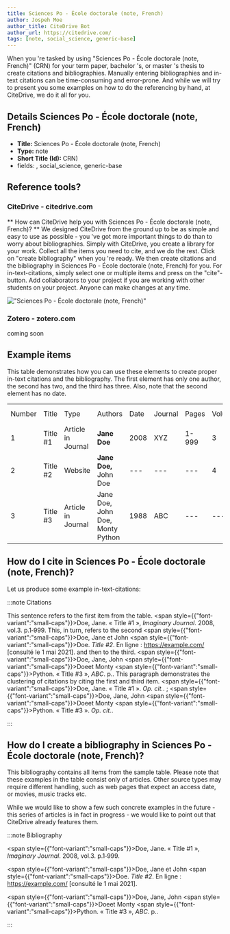 ```yaml
---
title: Sciences Po - École doctorale (note, French)
author: Jospeh Moe
author_title: CiteDrive Bot
author_url: https://citedrive.com/
tags: [note, social_science, generic-base]
---
```


When you 're tasked by using "Sciences Po - École doctorale (note, French)" (CRN) for your term paper, bachelor 's, or master 's thesis to create citations and bibliographies.
Manually entering bibliographies and in-text citations can be time-consuming and error-prone. And while we will try to present you some examples on how to do the referencing by hand, at CiteDrive, we do it all for you.

## Details  Sciences Po - École doctorale (note, French)
* **Title:** Sciences Po - École doctorale (note, French)
* **Type:** note
* **Short Title (Id):** CRN)
* fields: , social_science, generic-base

## Reference tools?
### CiteDrive - citedrive.com
** How can CiteDrive help you with Sciences Po - École doctorale (note, French)? **
We designed CiteDrive from the ground up to be as simple and easy to use as possible - you 've got more important things to do than to worry about bibliographies. Simply with CiteDrive, you create a library for your work. Collect all the items you need to cite, and we do the rest. Click on "create bibliography" when you 're ready. We then create citations and the bibliography in Sciences Po - École doctorale (note, French) for you. For in-text-citations, simply select one or multiple items and press on the "cite"-button. Add collaborators to your project if you are working with other students on your project. Anyone can make changes at any time.


!["Sciences Po - École doctorale (note, French)"](images/sciences-po--ecole-doctorale-note-french.svg "Choose Sciences Po - École doctorale (note, French) in the CiteDrive App")

### Zotero - zotero.com

coming soon

## Example items

This table demonstrates how you can use these elements to create proper in-text citations and the bibliography. The first element has only one author, the second has two, and the third has three. Also, note that the second element has no date.


<table>
  <tr>
   <td>Number
   </td>
   <td>Title
   </td>
   <td>Type
   </td>
   <td>Authors
   </td>
   <td>Date
   </td>
   <td>Journal
   </td>
   <td>Pages
   </td>
   <td>Volume
   </td>
   <td>Issue
   </td>
   <td>Access Date
   </td>
  </tr>
  <tr>
   <td>1
   </td>
   <td>Title #1
   </td>
   <td>Article in Journal
   </td>
   <td><strong>Jane Doe</strong>
   </td>
   <td>2008
   </td>
   <td>XYZ
   </td>
   <td>1-999
   </td>
   <td>3
   </td>
   <td>2
   </td>
   <td>--
   </td>
  </tr>
  <tr>
   <td>
2
   </td>
   <td>Title #2
   </td>
   <td>Website
   </td>
   <td><strong>Jane Doe, </strong>John Doe
   </td>
   <td>---
   </td>
   <td>---
   </td>
   <td>---
   </td>
   <td>4
   </td>
   <td>---
   </td>
   <td>2020-05-01
   </td>
  </tr>
  <tr>
   <td>3
   </td>
   <td>Title #3
   </td>
   <td>Article in Journal
   </td>
   <td>Jane Doe, John Doe, Monty Python
   </td>
   <td>1988
   </td>
   <td>ABC
   </td>
   <td>---
   </td>
   <td>---
   </td>
   <td>16
   </td>
   <td>---
   </td>
  </tr>
</table>



## How do I cite in  Sciences Po - École doctorale (note, French)?

Let us produce some example in-text-citations:

:::note Citations


This sentence refers to the first item from the table. <span style={{"font-variant":"small-caps"}}>Doe</span>, Jane. « Title #1 », <i>Imaginary Journal</i>. 2008, vol.3. p.1‑999.  This, in turn, refers to the second <span style={{"font-variant":"small-caps"}}>Doe</span>, Jane et John  <span style={{"font-variant":"small-caps"}}>Doe</span>. <i>Title #2</i>. En ligne : https://example.com/ [consulté le 1 mai 2021]. 
and then to the third.  <span style={{"font-variant":"small-caps"}}>Doe</span>, Jane, John <span style={{"font-variant":"small-caps"}}>Doe</span>et Monty <span style={{"font-variant":"small-caps"}}>Python</span>. « Title #3 », <i>ABC</i>. p.. 
This paragraph demonstrates the clustering of citations by citing the first and third item. <span style={{"font-variant":"small-caps"}}>Doe</span>, Jane. « Title #1 ». <i>Op. cit.</i>. ; <span style={{"font-variant":"small-caps"}}>Doe</span>, Jane, John <span style={{"font-variant":"small-caps"}}>Doe</span>et Monty <span style={{"font-variant":"small-caps"}}>Python</span>. « Title #3 ». <i>Op. cit.</i>.

:::

## How do I create a bibliography in Sciences Po - École doctorale (note, French)?

This bibliography contains all items from the sample table. Please note that these examples in the table consist only of articles. Other source types may require different handling, such as web pages that expect an access date, or movies, music tracks etc.

While we would like to show a few such concrete examples in the future - this series of articles is in fact in progress - we would like to point out that CiteDrive already features them.

:::note Bibliography

<span style={{"font-variant":"small-caps"}}>Doe</span>, Jane. « Title #1 », <i>Imaginary Journal</i>. 2008, vol.3. p.1‑999.

<span style={{"font-variant":"small-caps"}}>Doe</span>, Jane et John  <span style={{"font-variant":"small-caps"}}>Doe</span>. <i>Title #2</i>. En ligne : https://example.com/ [consulté le 1 mai 2021].

<span style={{"font-variant":"small-caps"}}>Doe</span>, Jane, John <span style={{"font-variant":"small-caps"}}>Doe</span>et Monty <span style={{"font-variant":"small-caps"}}>Python</span>. « Title #3 », <i>ABC</i>. p..



:::


        